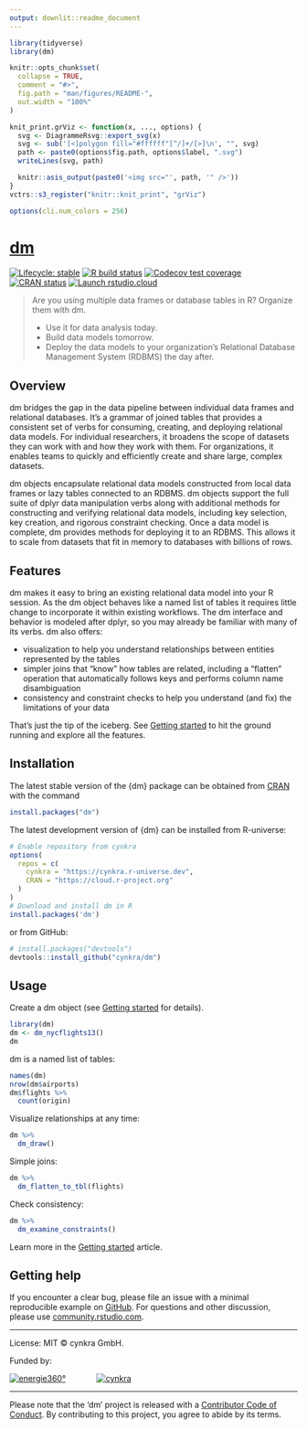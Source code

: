 ```yaml
---
output: downlit::readme_document
---
```


<!-- README.md is generated from README.Rmd. Please edit that file -->

```r
library(tidyverse)
library(dm)

knitr::opts_chunk$set(
  collapse = TRUE,
  comment = "#>",
  fig.path = "man/figures/README-",
  out.width = "100%"
)

knit_print.grViz <- function(x, ..., options) {
  svg <- DiagrammeRsvg::export_svg(x)
  svg <- sub('[<]polygon fill="#ffffff"[^/]+/[>]\n', "", svg)
  path <- paste0(options$fig.path, options$label, ".svg")
  writeLines(svg, path)

  knitr::asis_output(paste0('<img src="', path, '" />'))
}
vctrs::s3_register("knitr::knit_print", "grViz")

options(cli.num_colors = 256)
```

# [dm](https://dm.cynkra.com/)

<!-- badges: start -->
[![Lifecycle: stable](https://img.shields.io/badge/lifecycle-stable-brightgreen.svg)](https://lifecycle.r-lib.org/articles/stages.html)
[![R build status](https://github.com/cynkra/dm/workflows/rcc/badge.svg)](https://github.com/cynkra/dm/actions)
[![Codecov test coverage](https://codecov.io/gh/cynkra/dm/branch/main/graph/badge.svg)](https://app.codecov.io/gh/cynkra/dm?branch=main)
[![CRAN status](https://www.r-pkg.org/badges/version/dm)](https://CRAN.R-project.org/package=dm)
[![Launch rstudio.cloud](https://img.shields.io/badge/rstudio-cloud-blue.svg)](https://rstudio.cloud/project/523482)
<!-- badges: end -->

> Are you using multiple data frames or database tables in R? Organize them with dm.
>
> - Use it for data analysis today.
> - Build data models tomorrow.
> - Deploy the data models to your organization's Relational Database Management System (RDBMS) the day after.


## Overview

dm bridges the gap in the data pipeline between individual data frames and relational databases.
It's a grammar of joined tables that provides a consistent set of verbs for consuming, creating, and deploying relational data models.
For individual researchers, it broadens the scope of datasets they can work with and how they work with them.
For organizations, it enables teams to quickly and efficiently create and share large, complex datasets.

dm objects encapsulate relational data models constructed from local data frames or lazy tables connected to an RDBMS.
dm objects support the full suite of dplyr data manipulation verbs along with additional methods for constructing and verifying relational data models, including key selection, key creation, and rigorous constraint checking.
Once a data model is complete, dm provides methods for deploying it to an RDBMS.
This allows it to scale from datasets that fit in memory to databases with billions of rows.

## Features

dm makes it easy to bring an existing relational data model into your R session.
As the dm object behaves like a named list of tables it requires little change to incorporate it within existing workflows.
The dm interface and behavior is modeled after dplyr, so you may already be familiar with many of its verbs.
dm also offers:

- visualization to help you understand relationships between entities represented by the tables
- simpler joins that "know" how tables are related, including a "flatten" operation that automatically follows keys and performs column name disambiguation
- consistency and constraint checks to help you understand (and fix) the limitations of your data

That's just the tip of the iceberg.
See [Getting started](https://dm.cynkra.com/articles/dm.html) to hit the ground running and explore all the features.


## Installation

The latest stable version of the {dm} package can be obtained from [CRAN](https://CRAN.R-project.org/package=dm) with the command

```r
install.packages("dm")
```

The latest development version of {dm} can be installed from R-universe:

```r
# Enable repository from cynkra
options(
  repos = c(
    cynkra = "https://cynkra.r-universe.dev",
    CRAN = "https://cloud.r-project.org"
  )
)
# Download and install dm in R
install.packages('dm')
```

or from GitHub:

```r
# install.packages("devtools")
devtools::install_github("cynkra/dm")
```

## Usage

Create a dm object (see [Getting started](https://dm.cynkra.com/articles/dm.html) for details).

```r
library(dm)
dm <- dm_nycflights13()
dm
```

dm is a named list of tables:

```r
names(dm)
nrow(dm$airports)
dm$flights %>%
  count(origin)
```

Visualize relationships at any time:

```r
dm %>%
  dm_draw()
```

Simple joins:

```r
dm %>%
  dm_flatten_to_tbl(flights)
```

Check consistency:

```r
dm %>%
  dm_examine_constraints()
```

Learn more in the [Getting started](https://dm.cynkra.com/articles/dm.html) article.

## Getting help

If you encounter a clear bug, please file an issue with a minimal reproducible example on [GitHub](https://github.com/cynkra/dm/issues).
For questions and other discussion, please use [community.rstudio.com](https://community.rstudio.com/).


---

License: MIT © cynkra GmbH.

Funded by:

[![energie360°](man/figures/energie-72.png)](https://www.energie360.ch/de/)
<span style="padding-right:50px">
</span>
[![cynkra](man/figures/cynkra-72.png)](https://www.cynkra.com/)

---

Please note that the 'dm' project is released with a [Contributor Code of Conduct](https://dm.cynkra.com/CODE_OF_CONDUCT.html).
By contributing to this project, you agree to abide by its terms.

